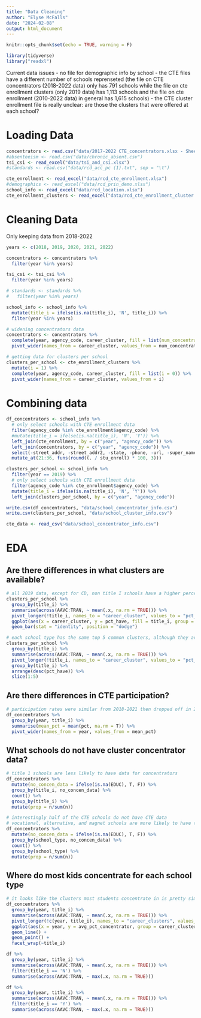 ```yaml
---
title: "Data Cleaning"
author: "Elyse McFalls"
date: "2024-02-08"
output: html_document
---
```


```r
knitr::opts_chunk$set(echo = TRUE, warning = F)
```

```r
library(tidyverse)
library("readxl")
```

Current data issues
- no file for demographic info by school
- the CTE files have a different number of schools reprenseted (the file on CTE concentrators (2018-2022 data) only has 791 schools while the file on cte enrollment clusters (only 2019 data) has 1,113 schools and the file on cte enrollment (2010-2022 data) in general has 1,615 schools)
- the CTE cluster enrollment file is really unclear: are those the clusters that were offered at each school?


# Loading Data

```r
concentrators <- read.csv("data/2017-2022 CTE_concentrators.xlsx - Sheet1.csv")
#absenteeism <- read.csv("data/chronic_absent.csv")
tsi_csi <- read_excel("data/tsi_and_csi.xlsx")
#standards <- read.csv("data/rcd_acc_pc (1).txt", sep = "\t")
```

```r
cte_enrollment <- read_excel("data/rcd_cte_enrollment.xlsx")
#demographics <- read_excel("data/rcd_prin_demo.xlsx")
school_info <- read_excel("data/rcd_location.xlsx")
cte_enrollment_clusters <- read_excel("data/rcd_cte_enrollment_cluster.xlsx")
```

# Cleaning Data


Only keeping data from 2018-2022

```r
years <- c(2018, 2019, 2020, 2021, 2022)
```

```r
concentrators <- concentrators %>%
  filter(year %in% years)

tsi_csi <- tsi_csi %>%
  filter(year %in% years)

# standards <- standards %>%
#   filter(year %in% years)

school_info <- school_info %>%
  mutate(title_i = ifelse(is.na(title_i), 'N', title_i)) %>%
  filter(year %in% years)
```

```r
# widening concentrators data
concentrators <- concentrators %>%
  complete(year, agency_code, career_cluster, fill = list(num_concentrators = 0)) %>%
  pivot_wider(names_from = career_cluster, values_from = num_concentrators) 
```

```r
# getting data for clusters per school
clusters_per_school <- cte_enrollment_clusters %>%
  mutate(i = 1) %>%
  complete(year, agency_code, career_cluster, fill = list(i = 0)) %>%
  pivot_wider(names_from = career_cluster, values_from = i)
```


# Combining data


```r
df_concentrators <- school_info %>%
  # only select schools with CTE enrollment data
  filter(agency_code %in% cte_enrollment$agency_code) %>%
  #mutate(title_i = ifelse(is.na(title_i), 'N', 'Y')) %>%
  left_join(cte_enrollment, by = c("year", "agency_code")) %>%
  left_join(concentrators, by = c("year", "agency_code")) %>%
  select(-street_addr, -street_addr2, -state, -phone, -url, -super_name, -esea, -stem) %>%
  mutate_at(21:36, funs(round((. / stu_enroll) * 100, 3)))
```

```r
clusters_per_school <- school_info %>%
  filter(year == 2019) %>%
  # only select schools with CTE enrollment data
  filter(agency_code %in% cte_enrollment$agency_code) %>%
  mutate(title_i = ifelse(is.na(title_i), 'N', 'Y')) %>%
  left_join(clusters_per_school, by = c("year", "agency_code"))
```

```r
write.csv(df_concentrators, "data/school_concentrator_info.csv")
write.csv(clusters_per_school, "data/school_cluster_info.csv")
```


```r
cte_data <- read_csv("data/school_concentrator_info.csv")
```


# EDA


## Are there differences in what clusters are available?

```r
# all 2019 data, except for CD, non title I schools have a higher percentage of each cluster 
clusters_per_school %>%
  group_by(title_i) %>%
  summarise(across(AAVC:TRAN, ~ mean(.x, na.rm = TRUE))) %>%
  pivot_longer(!title_i, names_to = "career_cluster", values_to = "pct_have") %>%
  ggplot(aes(x = career_cluster, y = pct_have, fill = title_i, group = title_i)) +
  geom_bar(stat = "identity", position = "dodge")
```

```r
# each school type has the same top 5 common clusters, although they are more prevelant in non title i schools 
clusters_per_school %>%
  group_by(title_i) %>%
  summarise(across(AAVC:TRAN, ~ mean(.x, na.rm = TRUE))) %>%
  pivot_longer(!title_i, names_to = "career_cluster", values_to = "pct_have") %>%
  group_by(title_i) %>%
  arrange(desc(pct_have)) %>%
  slice(1:5)
```


## Are there differences in CTE participation?

```r
# participation rates were similar from 2018-2021 then dropped off in 2022
df_concentrators %>%
  group_by(year, title_i) %>%
  summarise(mean_pct = mean(pct, na.rm = T)) %>%
  pivot_wider(names_from = year, values_from = mean_pct)
```


## What schools do not have cluster concentrator data?

```r
# title 1 schools are less likely to have data for concentrators
df_concentrators %>%
  mutate(no_concen_data = ifelse(is.na(EDUC), T, F)) %>%
  group_by(title_i, no_concen_data) %>%
  count() %>%
  group_by(title_i) %>%
  mutate(prop = n/sum(n))
```

```r
# interestingly half of the CTE schools do not have CTE data
# vocational, alternative, and magnet schools are more likely to have this data
df_concentrators %>%
  mutate(no_concen_data = ifelse(is.na(EDUC), T, F)) %>%
  group_by(school_type, no_concen_data) %>%
  count() %>%
  group_by(school_type) %>%
  mutate(prop = n/sum(n))
```


## Where do most kids concentrate for each school type

```r
# it looks like the clusters most students concentrate in is pretty simialr for both school types
df_concentrators %>%
  group_by(year, title_i) %>%
  summarise(across(AAVC:TRAN, ~ mean(.x, na.rm = TRUE))) %>%
  pivot_longer(!c(year, title_i), names_to = "career_clusters", values_to = "avg_pct_concentrator") %>%
  ggplot(aes(x = year, y = avg_pct_concentrator, group = career_clusters, color = career_clusters)) +
  geom_line() +
  geom_point() +
  facet_wrap(~title_i)
```

```r
df %>%
  group_by(year, title_i) %>%
  summarise(across(AAVC:TRAN, ~ mean(.x, na.rm = TRUE))) %>%
  filter(title_i == 'N') %>%
  summarise(across(AAVC:TRAN, ~ max(.x, na.rm = TRUE)))
```

```r
df %>%
  group_by(year, title_i) %>%
  summarise(across(AAVC:TRAN, ~ mean(.x, na.rm = TRUE))) %>%
  filter(title_i == 'Y') %>%
  summarise(across(AAVC:TRAN, ~ max(.x, na.rm = TRUE)))
```